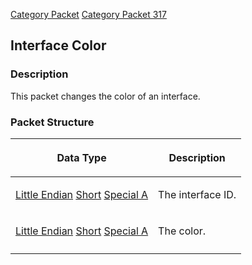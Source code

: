 [[Category Packet]]
[[Category Packet 317]]
{{packet|name=Interface color|description=Changes the color of an interface.|opcode=122|type=Fixed|length=4|revision=317}}
== Interface Color ==

=== Description ===

This packet changes the color of an interface.

=== Packet Structure ===
{|border=2
! Data Type
! Description
|-
| [[Data Types#Little Endian|Little Endian]] [[Data Types#Standard data types|Short]] [[Data Types#Non Standard Data Types|Special A]]
| The interface ID.
|-
| [[Data Types#Little Endian|Little Endian]] [[Data Types#Standard data types|Short]] [[Data Types#Non Standard Data Types|Special A]]
| The color.
|-
|}